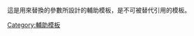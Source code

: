 <noinclude>{{template doc page viewed directly}}</noinclude>
{{High-use|138604}}


這是用來替換<code>{{{1}}}</code>的參數所設計的輔助模板，是不可被替代引用的模板。

<includeonly>
<!--請在此區間加入模板分類-->
[[Category:輔助模板]]
</includeonly>